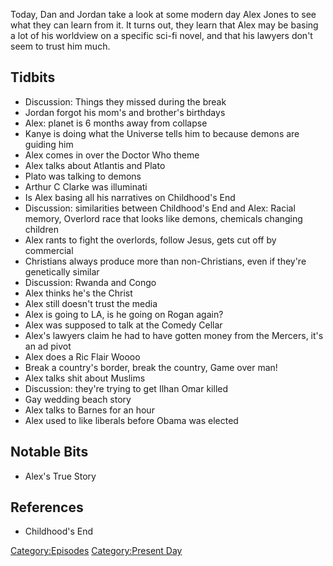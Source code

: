 {{Episode
    | title           = April 4, 2019
    | caption         = [https://knowledgefight.libsyn.com/knowledge-fight-april-4-2019 Listen to this episode on Libsyn]
    | episodeNumber   = 281
    | length          = 01:24:21
    | airDate         = April 8, 2019
    | coverageDate    = April 4, 2019
    | episodeType     = [[:Category:Present Day|Present Day]]
    | appearance      = [[Kanye West]], [[Arthur C Clarke]], [[Robert Barnes]], [[Ric Flair]], [[Ilhan Omar]]
    | previousEpisode = [[280: Raptor Weddings and Sardinian Spiders]]
    | nextEpisode     = [[282: April 5, 2019]]
}}

{{Stub}}

Today, Dan and Jordan take a look at some modern day Alex Jones to see what they can learn from it. It turns out, they learn that Alex may be basing a lot of his worldview on a specific sci-fi novel, and that his lawyers don't seem to trust him much.

==Tidbits==

*Discussion: Things they missed during the break
*Jordan forgot his mom's and brother's birthdays
*Alex: planet is 6 months away from collapse
*Kanye is doing what the Universe tells him to because demons are guiding him
*Alex comes in over the Doctor Who theme
*Alex talks about Atlantis and Plato
*Plato was talking to demons
*Arthur C Clarke was illuminati
*Is Alex basing all his narratives on Childhood's End
*Discussion: similarities between Childhood's End and Alex: Racial memory, Overlord race that looks like demons, chemicals changing children
*Alex rants to fight the overlords, follow Jesus, gets cut off by commercial
*Christians always produce more than non-Christians, even if they're genetically similar
*Discussion: Rwanda and Congo
*Alex thinks he's the Christ
*Alex still doesn't trust the media
*Alex is going to LA, is he going on Rogan again?
*Alex was supposed to talk at the Comedy Cellar
*Alex's lawyers claim he had to have gotten money from the Mercers, it's an ad pivot
*Alex does a Ric Flair Woooo
*Break a country's border, break the country, Game over man!
*Alex talks shit about Muslims
*Discussion: they're trying to get Ilhan Omar killed
*Gay wedding beach story
*Alex talks to Barnes for an hour
*Alex used to like liberals before Obama was elected

==Notable Bits==

*Alex's True Story

==References==

*Childhood's End

[[Category:Episodes]]
[[Category:Present Day]]